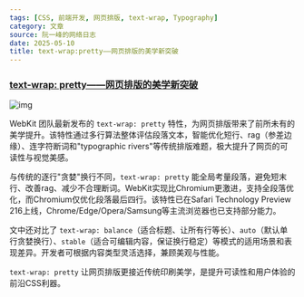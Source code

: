 ```yaml
---
tags: [CSS, 前端开发, 网页排版, text-wrap, Typography]
category: 文章
source: 阮一峰的网络日志
date: 2025-05-10
title: text-wrap:pretty——网页排版的美学新突破
---
```


### [text-wrap: pretty——网页排版的美学新突破](https://webkit.org/blog/16547/better-typography-with-text-wrap-pretty/)

![img](https://img.mengpeng.tech/i/2025/05/11/68205a4dac3e7.webp)

WebKit 团队最新发布的 `text-wrap: pretty` 特性，为网页排版带来了前所未有的美学提升。该特性通过多行算法整体评估段落文本，智能优化短行、rag（参差边缘）、连字符断词和"typographic rivers"等传统排版难题，极大提升了网页的可读性与视觉美感。

与传统的逐行"贪婪"换行不同，`text-wrap: pretty` 能全局考量段落，避免短末行、改善rag、减少不合理断词。WebKit实现比Chromium更激进，支持全段落优化，而Chromium仅优化段落最后四行。该特性已在Safari Technology Preview 216上线，Chrome/Edge/Opera/Samsung等主流浏览器也已支持部分能力。

文中还对比了 `text-wrap: balance`（适合标题、让所有行等长）、`auto`（默认单行贪婪换行）、`stable`（适合可编辑内容，保证换行稳定）等模式的适用场景和表现差异。开发者可根据内容类型灵活选择，兼顾美观与性能。

`text-wrap: pretty` 让网页排版更接近传统印刷美学，是提升可读性和用户体验的前沿CSS利器。